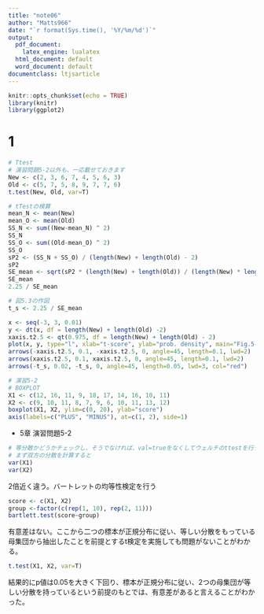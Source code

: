 ```yaml
---
title: "note06"
author: "Matts966"
date: "`r format(Sys.time(), '%Y/%m/%d')`"
output:
  pdf_document:
    latex_engine: lualatex
  html_document: default
  word_document: default
documentclass: ltjsarticle
---
```

 
```r
knitr::opts_chunk$set(echo = TRUE)
library(knitr)
library(ggplot2)
```

# 1
```r
# Ttest
# 演習問題5-2以外も、一応載せておきます
New <- c(2, 3, 6, 7, 4, 5, 6, 3)
Old <- c(5, 7, 5, 8, 9, 7, 7, 6)
t.test(New, Old, var=T)
```

```r
# tTestの検算
mean_N <- mean(New)
mean_O <- mean(Old)
SS_N <- sum((New-mean_N) ^ 2)
SS_N
SS_O <- sum((Old-mean_O) ^ 2)
SS_O
sP2 <- (SS_N + SS_O) / (length(New) + length(Old) - 2)
sP2
SE_mean <- sqrt(sP2 * (length(New) + length(Old)) / (length(New) * length(Old)))
SE_mean
2.25 / SE_mean
```

```r
# 図5.3の作図
t_s <- 2.25 / SE_mean

x <- seq(-3, 3, 0.01)
y <- dt(x, df = length(New) + length(Old) -2)
xaxis.t2.5 <- qt(0.975, df = length(New) + length(Old) - 2)
plot(x, y, type="l", xlab="t-score", ylab="prob. density", main="Fig.5-3")
arrows(-xaxis.t2.5, 0.1, -xaxis.t2.5, 0, angle=45, length=0.1, lwd=2)
arrows(xaxis.t2.5, 0.1, xaxis.t2.5, 0, angle=45, length=0.1, lwd=2)
arrows(-t_s, 0.02, -t_s, 0, angle=45, length=0.05, lwd=3, col="red")
```


```r
# 演習5-2
# BOXPLOT
X1 <- c(12, 16, 11, 9, 18, 17, 14, 16, 10, 11)
X2 <- c(9, 10, 11, 8, 7, 9, 6, 10, 11, 13, 12)
boxplot(X1, X2, ylim=c(0, 20), ylab="score")
axis(labels=c("PLUS", "MINUS"), at=c(1, 2), side=1)
```

* 5章 演習問題5-2
```r
# 等分散かどうかチェックし、そうでなければ、val=trueをなくしてウェルチのttestを行うp66-67
# まず双方の分散を計算すると
var(X1)
var(X2)
```

2倍近く違う。バートレットの均等性検定を行う
```r
score <- c(X1, X2)
group <-factor(c(rep(1, 10), rep(2, 11)))
bartlett.test(score~group)
```

有意差はない。ここから二つの標本が正規分布に従い、等しい分散をもっている母集団から抽出したことを前提とするt検定を実施しても問題がないことがわかる。
```r
t.test(X1, X2, var=T)
```

結果的にp値は0.05を大きく下回り、標本が正規分布に従い、2つの母集団が等しい分散を持っているという前提のもとでは、有意差があると言えることがわかった。